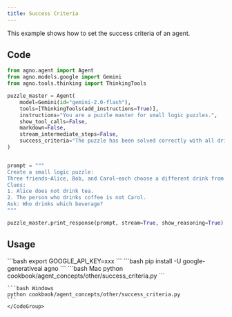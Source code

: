 ```yaml
---
title: Success Criteria
---
```


This example shows how to set the success criteria of an agent.

## Code

```python cookbook/agent_concepts/other/success_criteria.py
from agno.agent import Agent
from agno.models.google import Gemini
from agno.tools.thinking import ThinkingTools

puzzle_master = Agent(
    model=Gemini(id="gemini-2.0-flash"),
    tools=[ThinkingTools(add_instructions=True)],
    instructions="You are a puzzle master for small logic puzzles.",
    show_tool_calls=False,
    markdown=False,
    stream_intermediate_steps=False,
    success_criteria="The puzzle has been solved correctly with all drinks uniquely assigned.",
)


prompt = """
Create a small logic puzzle:
Three friends—Alice, Bob, and Carol—each choose a different drink from tea, coffee, and milk.
Clues:
1. Alice does not drink tea.
2. The person who drinks coffee is not Carol.
Ask: Who drinks which beverage?
"""

puzzle_master.print_response(prompt, stream=True, show_reasoning=True)
```

## Usage

<Steps>
  <Snippet file="create-venv-step.mdx" />

  <Step title="Set your API key">
    ```bash
    export GOOGLE_API_KEY=xxx
    ```
  </Step>

  <Step title="Install libraries">
    ```bash
    pip install -U google-generativeai agno
    ```
  </Step>

  <Step title="Run Agent">
    <CodeGroup>
    ```bash Mac
    python cookbook/agent_concepts/other/success_criteria.py
    ```

    ```bash Windows
    python cookbook/agent_concepts/other/success_criteria.py
    ```
    </CodeGroup>
  </Step>
</Steps> 